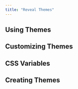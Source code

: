 ```yaml
---
title: "Reveal Themes"
---
```


## Using Themes

## Customizing Themes

## CSS Variables

## Creating Themes
